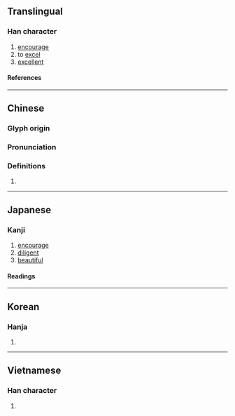{{character info}}
==Translingual==

===Han character===
{{Han char|rn=19|rad=力|as=05|sn=7|four=14627|canj=SRKS|ids=⿰召力}}

# [[encourage]]
# to [[excel]]
# [[excellent]]

====References====
{{Han ref|kx=0147.020|dkj=02318|dj=0331.050|hdz=10369.050|uh=52AD}}

----

==Chinese==
{{zh-forms}}

===Glyph origin===
{{Han etym}}

===Pronunciation===
{{zh-pron
|m=shào
|c=siu6
|h=pfs=
|md=
|mn=
|w=
|mc=y
|oc=y
|cat=
}}

===Definitions===
{{zh-hanzi}}

# {{rfdef|zh}}

----

==Japanese==

===Kanji===
{{ja-kanji|grade=|rs=力05}}

# [[encourage]]
# [[diligent]]
# [[beautiful]]

====Readings====
{{ja-readings
|goon=じょう
|kanon=しょう
|kun=つと-める
|nanori=すすむ, たかし, つとむ
}}

----

==Korean==

===Hanja===
{{ko-hanja|초}}

# {{rfdef|ko|sort=力05}}

----

==Vietnamese==

===Han character===
{{vi-readings|reading=thiệu|rs=力05}}

# {{rfdef|vi}}

{{cln|vi|Han tu}}